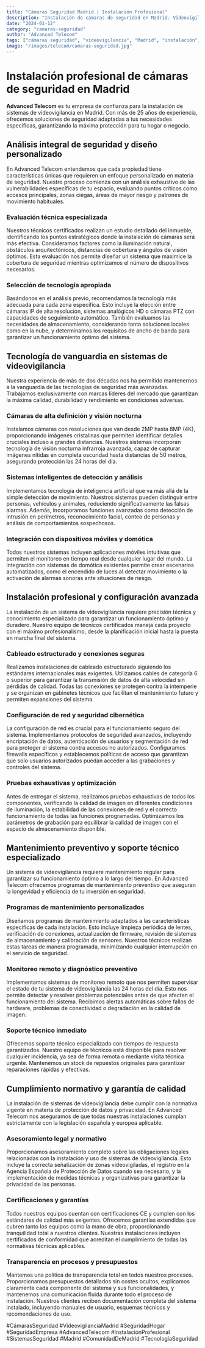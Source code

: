 ```yaml
---
title: "Cámaras Seguridad Madrid | Instalación Profesional"
description: "Instalación de cámaras de seguridad en Madrid. Videovigilancia profesional para hogares y empresas. Técnicos certificados y garantía total."
date: "2024-01-12"
category: "camaras-seguridad"
author: "Advanced Telecom"
tags: ["cámaras seguridad", "videovigilancia", "Madrid", "instalación", "seguridad"]
image: "/images/telecom/camaras-seguridad.jpg"
---
```


# Instalación profesional de cámaras de seguridad en Madrid

**Advanced Telecom** es tu empresa de confianza para la instalación de sistemas de videovigilancia en Madrid. Con más de 25 años de experiencia, ofrecemos soluciones de seguridad adaptadas a tus necesidades específicas, garantizando la máxima protección para tu hogar o negocio.

## Análisis integral de seguridad y diseño personalizado

En Advanced Telecom entendemos que cada propiedad tiene características únicas que requieren un enfoque personalizado en materia de seguridad. Nuestro proceso comienza con un análisis exhaustivo de las vulnerabilidades específicas de tu espacio, evaluando puntos críticos como accesos principales, zonas ciegas, áreas de mayor riesgo y patrones de movimiento habituales.

### Evaluación técnica especializada

Nuestros técnicos certificados realizan un estudio detallado del inmueble, identificando los puntos estratégicos donde la instalación de cámaras será más efectiva. Consideramos factores como la iluminación natural, obstáculos arquitectónicos, distancias de cobertura y ángulos de visión óptimos. Esta evaluación nos permite diseñar un sistema que maximice la cobertura de seguridad mientras optimizamos el número de dispositivos necesarios.

### Selección de tecnología apropiada

Basándonos en el análisis previo, recomendamos la tecnología más adecuada para cada zona específica. Esto incluye la elección entre cámaras IP de alta resolución, sistemas analógicos HD o cámaras PTZ con capacidades de seguimiento automático. También evaluamos las necesidades de almacenamiento, considerando tanto soluciones locales como en la nube, y determinamos los requisitos de ancho de banda para garantizar un funcionamiento óptimo del sistema.

## Tecnología de vanguardia en sistemas de videovigilancia

Nuestra experiencia de más de dos décadas nos ha permitido mantenernos a la vanguardia de las tecnologías de seguridad más avanzadas. Trabajamos exclusivamente con marcas líderes del mercado que garantizan la máxima calidad, durabilidad y rendimiento en condiciones adversas.

### Cámaras de alta definición y visión nocturna

Instalamos cámaras con resoluciones que van desde 2MP hasta 8MP (4K), proporcionando imágenes cristalinas que permiten identificar detalles cruciales incluso a grandes distancias. Nuestros sistemas incorporan tecnología de visión nocturna infrarroja avanzada, capaz de capturar imágenes nítidas en completa oscuridad hasta distancias de 50 metros, asegurando protección las 24 horas del día.

### Sistemas inteligentes de detección y análisis

Implementamos tecnología de inteligencia artificial que va más allá de la simple detección de movimiento. Nuestros sistemas pueden distinguir entre personas, vehículos y animales, reduciendo significativamente las falsas alarmas. Además, incorporamos funciones avanzadas como detección de intrusión en perímetros, reconocimiento facial, conteo de personas y análisis de comportamientos sospechosos.

### Integración con dispositivos móviles y domótica

Todos nuestros sistemas incluyen aplicaciones móviles intuitivas que permiten el monitoreo en tiempo real desde cualquier lugar del mundo. La integración con sistemas de domótica existentes permite crear escenarios automatizados, como el encendido de luces al detectar movimiento o la activación de alarmas sonoras ante situaciones de riesgo.

## Instalación profesional y configuración avanzada

La instalación de un sistema de videovigilancia requiere precisión técnica y conocimiento especializado para garantizar un funcionamiento óptimo y duradero. Nuestro equipo de técnicos certificados maneja cada proyecto con el máximo profesionalismo, desde la planificación inicial hasta la puesta en marcha final del sistema.

### Cableado estructurado y conexiones seguras

Realizamos instalaciones de cableado estructurado siguiendo los estándares internacionales más exigentes. Utilizamos cables de categoría 6 o superior para garantizar la transmisión de datos de alta velocidad sin pérdidas de calidad. Todas las conexiones se protegen contra la intemperie y se organizan en gabinetes técnicos que facilitan el mantenimiento futuro y permiten expansiones del sistema.

### Configuración de red y seguridad cibernética

La configuración de red es crucial para el funcionamiento seguro del sistema. Implementamos protocolos de seguridad avanzados, incluyendo encriptación de datos, autenticación de usuarios y segmentación de red para proteger el sistema contra accesos no autorizados. Configuramos firewalls específicos y establecemos políticas de acceso que garantizan que solo usuarios autorizados puedan acceder a las grabaciones y controles del sistema.

### Pruebas exhaustivas y optimización

Antes de entregar el sistema, realizamos pruebas exhaustivas de todos los componentes, verificando la calidad de imagen en diferentes condiciones de iluminación, la estabilidad de las conexiones de red y el correcto funcionamiento de todas las funciones programadas. Optimizamos los parámetros de grabación para equilibrar la calidad de imagen con el espacio de almacenamiento disponible.

## Mantenimiento preventivo y soporte técnico especializado

Un sistema de videovigilancia requiere mantenimiento regular para garantizar su funcionamiento óptimo a lo largo del tiempo. En Advanced Telecom ofrecemos programas de mantenimiento preventivo que aseguran la longevidad y eficiencia de tu inversión en seguridad.

### Programas de mantenimiento personalizados

Diseñamos programas de mantenimiento adaptados a las características específicas de cada instalación. Esto incluye limpieza periódica de lentes, verificación de conexiones, actualización de firmware, revisión de sistemas de almacenamiento y calibración de sensores. Nuestros técnicos realizan estas tareas de manera programada, minimizando cualquier interrupción en el servicio de seguridad.

### Monitoreo remoto y diagnóstico preventivo

Implementamos sistemas de monitoreo remoto que nos permiten supervisar el estado de tu sistema de videovigilancia las 24 horas del día. Esto nos permite detectar y resolver problemas potenciales antes de que afecten el funcionamiento del sistema. Recibimos alertas automáticas sobre fallos de hardware, problemas de conectividad o degradación en la calidad de imagen.

### Soporte técnico inmediato

Ofrecemos soporte técnico especializado con tiempos de respuesta garantizados. Nuestro equipo de técnicos está disponible para resolver cualquier incidencia, ya sea de forma remota o mediante visita técnica urgente. Mantenemos un stock de repuestos originales para garantizar reparaciones rápidas y efectivas.

## Cumplimiento normativo y garantía de calidad

La instalación de sistemas de videovigilancia debe cumplir con la normativa vigente en materia de protección de datos y privacidad. En Advanced Telecom nos aseguramos de que todas nuestras instalaciones cumplan estrictamente con la legislación española y europea aplicable.

### Asesoramiento legal y normativo

Proporcionamos asesoramiento completo sobre las obligaciones legales relacionadas con la instalación y uso de sistemas de videovigilancia. Esto incluye la correcta señalización de zonas videovigiladas, el registro en la Agencia Española de Protección de Datos cuando sea necesario, y la implementación de medidas técnicas y organizativas para garantizar la privacidad de las personas.

### Certificaciones y garantías

Todos nuestros equipos cuentan con certificaciones CE y cumplen con los estándares de calidad más exigentes. Ofrecemos garantías extendidas que cubren tanto los equipos como la mano de obra, proporcionando tranquilidad total a nuestros clientes. Nuestras instalaciones incluyen certificados de conformidad que acreditan el cumplimiento de todas las normativas técnicas aplicables.

### Transparencia en procesos y presupuestos

Mantemos una política de transparencia total en todos nuestros procesos. Proporcionamos presupuestos detallados sin costes ocultos, explicamos claramente cada componente del sistema y sus funcionalidades, y mantenemos una comunicación fluida durante todo el proceso de instalación. Nuestros clientes reciben documentación completa del sistema instalado, incluyendo manuales de usuario, esquemas técnicos y recomendaciones de uso.




#CámarasSeguridad #VideovigilanciaMadrid #SeguridadHogar #SeguridadEmpresa #AdvancedTelecom #InstalaciónProfesional #SistemasSeguridad #Madrid #ComunidadDeMadrid #TecnologíaSeguridad